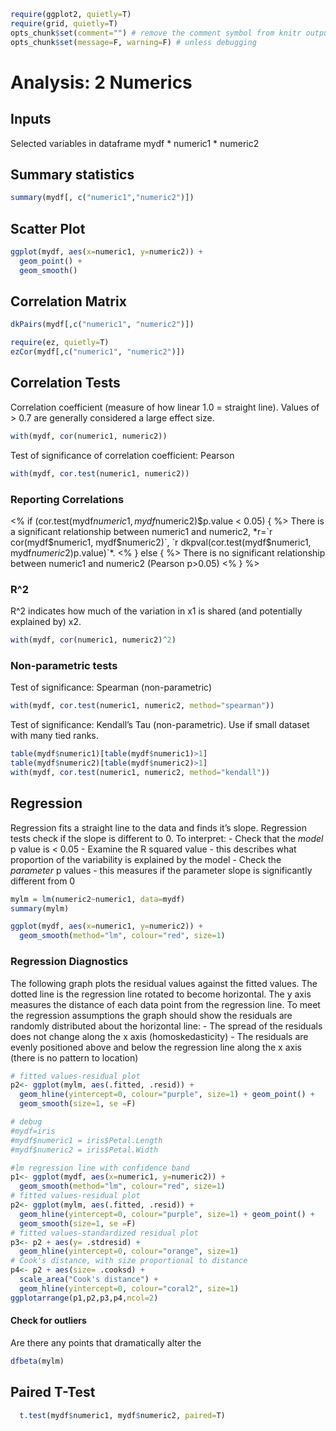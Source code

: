 ```r
require(ggplot2, quietly=T)
require(grid, quietly=T)
opts_chunk$set(comment="") # remove the comment symbol from knitr output
opts_chunk$set(message=F, warning=F) # unless debugging
```

# Analysis: 2 Numerics

## Inputs

Selected variables in dataframe mydf
* numeric1
* numeric2

## Summary statistics

```r
summary(mydf[, c("numeric1","numeric2")])
```

## Scatter Plot

```r
ggplot(mydf, aes(x=numeric1, y=numeric2)) +
  geom_point() +
  geom_smooth()
```

## Correlation Matrix

```r
dkPairs(mydf[,c("numeric1", "numeric2")])
```

```r
require(ez, quietly=T) 
ezCor(mydf[,c("numeric1", "numeric2")])
```

## Correlation Tests

Correlation coefficient (measure of how linear 1.0 = straight line). Values of > 0.7 are generally considered a large effect size.

```r
with(mydf, cor(numeric1, numeric2))
```

Test of significance of correlation coefficient: Pearson

```r
with(mydf, cor.test(numeric1, numeric2))
```

### Reporting Correlations

<% if (cor.test(mydf$numeric1, mydf$numeric2)$p.value < 0.05) { %> 
There is a significant relationship between numeric1 and numeric2, *r=`r cor(mydf$numeric1, mydf$numeric2)`, `r dkpval(cor.test(mydf$numeric1, mydf$numeric2)$p.value)`*.
<% } else { %>
There is no significant relationship between numeric1 and numeric2 (Pearson p>0.05)
<% } %>

### R^2

R^2 indicates how much of the variation in x1 is shared (and potentially explained by) x2.

```r
with(mydf, cor(numeric1, numeric2)^2)
```

### Non-parametric tests

Test of significance: Spearman (non-parametric)

```r
with(mydf, cor.test(numeric1, numeric2, method="spearman"))
```

Test of significance: Kendall's Tau (non-parametric). Use if small dataset with many tied ranks.

```r
table(mydf$numeric1)[table(mydf$numeric1)>1]
table(mydf$numeric2)[table(mydf$numeric2)>1]
with(mydf, cor.test(numeric1, numeric2, method="kendall"))
```

## Regression

Regression fits a straight line to the data and finds it's slope. Regression tests check if the slope is different to 0. To interpret:
- Check that the *model* p value is < 0.05
- Examine the R squared value - this describes what proportion of the variability is explained by the model
- Check the *parameter* p values - this measures if the parameter slope is significantly different from 0

```r
mylm = lm(numeric2~numeric1, data=mydf)
summary(mylm)
```

```r
ggplot(mydf, aes(x=numeric1, y=numeric2)) + 
  geom_smooth(method="lm", colour="red", size=1)  
```

### Regression Diagnostics

The following graph plots the residual values against the fitted values. The dotted line is the regression line rotated to become horizontal. The y axis measures the distance of each data point from the regression line. To meet the regression assumptions the graph should show the residuals are randomly distributed about the horizontal line:
- The spread of the residuals does not change along the x axis (homoskedasticity)
- The residuals are evenly positioned above and below the regression line along the x axis (there is no pattern to location)

```r
# fitted values-residual plot
p2<- ggplot(mylm, aes(.fitted, .resid)) + 
  geom_hline(yintercept=0, colour="purple", size=1) + geom_point() + 
  geom_smooth(size=1, se =F)
```

```r
# debug
#mydf=iris
#mydf$numeric1 = iris$Petal.Length
#mydf$numeric2 = iris$Petal.Width

#lm regression line with confidence band
p1<- ggplot(mydf, aes(x=numeric1, y=numeric2)) + 
  geom_smooth(method="lm", colour="red", size=1)  
# fitted values-residual plot
p2<- ggplot(mylm, aes(.fitted, .resid)) + 
  geom_hline(yintercept=0, colour="purple", size=1) + geom_point() + 
  geom_smooth(size=1, se =F)
# fitted values-standardized residual plot
p3<- p2 + aes(y= .stdresid) +
  geom_hline(yintercept=0, colour="orange", size=1)
# Cook's distance, with size proportional to distance
p4<- p2 + aes(size= .cooksd) +
  scale_area("Cook's distance") +
  geom_hline(yintercept=0, colour="coral2", size=1)
ggplotarrange(p1,p2,p3,p4,ncol=2)
```

#### Check for outliers

Are there any points that dramatically alter the 

```r
dfbeta(mylm)
```


## Paired T-Test

```r
  t.test(mydf$numeric1, mydf$numeric2, paired=T)
```

